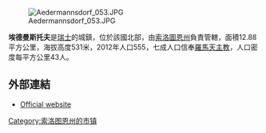 [[Image:Aedermannsdorf_053.JPG|right]]

'''埃德曼斯托夫'''是[[瑞士|瑞士]]的城鎮，位於該國北部，由[[索洛圖恩州|索洛圖恩州]]負責管轄，面積12.88平方公里，海拔高度531米，2012年人口555，七成人口信奉[[羅馬天主教|羅馬天主教]]，人口密度每平方公里43人。

==外部連結==
* [http://www.aedermannsdorf.ch Official website] {{Wayback|url=http://www.aedermannsdorf.ch/ |date=20161116105434 }} {{de icon}}

{{Switzerland-geo-stub}}
[[Category:索洛图恩州的市镇|Category:索洛图恩州的市镇]]